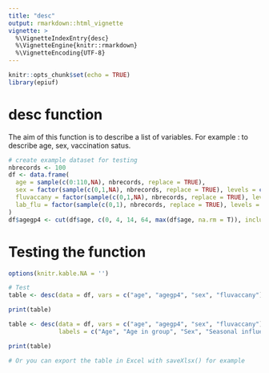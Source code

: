 ```yaml
---
title: "desc"
output: rmarkdown::html_vignette
vignette: >
  %\VignetteIndexEntry{desc}
  %\VignetteEngine{knitr::rmarkdown}
  %\VignetteEncoding{UTF-8}
---
```


```r
knitr::opts_chunk$set(echo = TRUE)
library(epiuf)

```

# desc function

The aim of this function is to describe a list of variables. 
For example : to describe age, sex, vaccination satus.


```r
# create example dataset for testing
nbrecords <- 100
df <- data.frame(
  age = sample(c(0:110,NA), nbrecords, replace = TRUE),
  sex = factor(sample(c(0,1,NA), nbrecords, replace = TRUE), levels = c(0,1), labels = c("Female", "Male")),
  fluvaccany = factor(sample(c(0,1,NA), nbrecords, replace = TRUE), levels = c(0,1), labels = c("No", "Yes")),
  lab_flu = factor(sample(c(0,1), nbrecords, replace = TRUE), levels = c(0,1), labels = c("Controls", "Cases"))
)
df$agegp4 <- cut(df$age, c(0, 4, 14, 64, max(df$age, na.rm = T)), include.lowest = TRUE, labels = c("0-4", "5-14", "15-64", "65 +"))

```

# Testing the function

```r
options(knitr.kable.NA = '')

# Test
table <- desc(data = df, vars = c("age", "agegp4", "sex", "fluvaccany"))

print(table)

table <- desc(data = df, vars = c("age", "agegp4", "sex", "fluvaccany"), 
              labels = c("Age", "Age in group", "Sex", "Seasonal influenza vaccination"))

print(table)

# Or you can export the table in Excel with saveXlsx() for example
```

